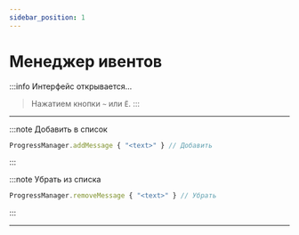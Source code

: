 ```yaml
---
sidebar_position: 1
---
```


# Менеджер ивентов

:::info Интерфейс открывается...
> Нажатием кнопки `~` или `Ё`.
:::

---

:::note Добавить в список
```jsx
ProgressManager.addMessage { "<text>" } // Добавить
```
:::

:::note Убрать из списка
```jsx
ProgressManager.removeMessage { "<text>" } // Убрать
```
:::

---